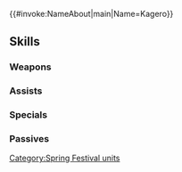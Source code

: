 {{#invoke:NameAbout|main|Name=Kagero}}{{HeroPage Tabs|{{PAGENAME}}}}
{{Hero Infobox
|Name=Kagero
|Title=Spring Ninja
|GrowthModifier=Gen 2
|WeaponType=Colorless Dagger
|MoveType=Flying
|Origin=Fire Emblem Fates
|Gender=Female
|actorEN=Sarah Blandy
|actorJP=村川梨衣
|artist=cuboon
|releaseDate=March 22, 2018
|TagID=春祭カゲロウ
|InternalID=232
|Properties=special,hat,specRate_202202
|cv1=11
|cv2=200500
|description=One of Ryoma's retainers, and a ninja of Hoshido. She was given the mission to participate in the Spring Festival, and she's fulfilling that duty. Appears in Fire Emblem Fates.
}}
{{Stats Page
|Lv1HP=17|Lv1ATK=9|Lv1SPD=8|Lv1DEF=5|Lv1RES=5
|GRHP=45|GRATK=60|GRSPD=60|GRDEF=30|GRRES=50
}}
==Skills==
===Weapons===
{{Weapons Table
|weapon1=Iron Dagger
|weapon1Default=1
|weapon1Unlock=1
|weapon2=Steel Dagger
|weapon2Default=3
|weapon2Unlock=2
|weapon3=Lethal Carrot
|weapon3Default=4
|weapon3Unlock=3
|weapon4=Lethal Carrot+
|weapon4Default=5
|weapon4Unlock=5
}}
===Assists===
{{Assists Table}}
===Specials===
{{Specials Table
|special1=Night Sky
|special1Default=4
|special1Unlock=3
|special2=Glimmer
|special2Unlock=4
}}
===Passives===
{{Passives Table
|passiveA1=Spd/Res Bond 1
|passiveA2=Spd/Res Bond 2
|passiveA3=Spd/Res Bond 3
|passiveA1Unlock=3
|passiveA2Unlock=4
|passiveA3Unlock=5
|passiveB1=Live for Honor
|passiveB1Unlock=4
|passiveC1=Spur Atk 1
|passiveC2=Spur Atk 2
|passiveC3=Goad Fliers
|passiveC1Unlock=1
|passiveC2Unlock=2
|passiveC3Unlock=4
}}
{{Heroes Navbox}}
[[Category:Spring Festival units]]